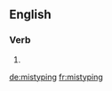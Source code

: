 ==English==

===Verb===
{{head|en}}

# {{present participle of|mistype}}

[[de:mistyping]]
[[fr:mistyping]]